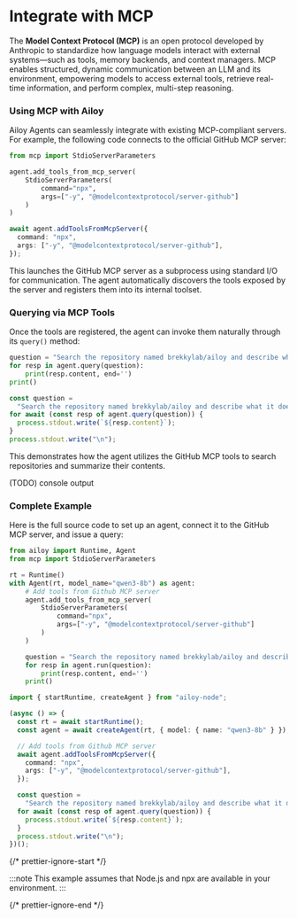 # Integrate with MCP

The **Model Context Protocol (MCP)** is an open protocol developed by Anthropic
to standardize how language models interact with external systems—such as tools,
memory backends, and context managers. MCP enables structured, dynamic
communication between an LLM and its environment, empowering models to access
external tools, retrieve real-time information, and perform complex, multi-step
reasoning.

### Using MCP with Ailoy

Ailoy Agents can seamlessly integrate with existing MCP-compliant servers. For
example, the following code connects to the official GitHub MCP server:

<CodeTabs>

```python
from mcp import StdioServerParameters

agent.add_tools_from_mcp_server(
    StdioServerParameters(
        command="npx",
        args=["-y", "@modelcontextprotocol/server-github"]
    )
)
```

```typescript
await agent.addToolsFromMcpServer({
  command: "npx",
  args: ["-y", "@modelcontextprotocol/server-github"],
});
```

</CodeTabs>

This launches the GitHub MCP server as a subprocess using standard I/O for
communication. The agent automatically discovers the tools exposed by the server
and registers them into its internal toolset.

### Querying via MCP Tools

Once the tools are registered, the agent can invoke them naturally through its
`query()` method:

<CodeTabs>

```python
question = "Search the repository named brekkylab/ailoy and describe what it does based on its README.md."
for resp in agent.query(question):
    print(resp.content, end='')
print()
```

```typescript
const question =
  "Search the repository named brekkylab/ailoy and describe what it does based on its README.md.";
for await (const resp of agent.query(question)) {
  process.stdout.write(`${resp.content}`);
}
process.stdout.write("\n");
```

</CodeTabs>

This demonstrates how the agent utilizes the GitHub MCP tools to search
repositories and summarize their contents.

(TODO) console output

### Complete Example

Here is the full source code to set up an agent, connect it to the GitHub MCP
server, and issue a query:

<CodeTabs>

```python
from ailoy import Runtime, Agent
from mcp import StdioServerParameters

rt = Runtime()
with Agent(rt, model_name="qwen3-8b") as agent:
    # Add tools from Github MCP server
    agent.add_tools_from_mcp_server(
        StdioServerParameters(
            command="npx",
            args=["-y", "@modelcontextprotocol/server-github"]
        )
    )

    question = "Search the repository named brekkylab/ailoy and describe what it does based on its README.md."
    for resp in agent.run(question):
        print(resp.content, end='')
    print()
```

```typescript
import { startRuntime, createAgent } from "ailoy-node";

(async () => {
  const rt = await startRuntime();
  const agent = await createAgent(rt, { model: { name: "qwen3-8b" } });

  // Add tools from Github MCP server
  await agent.addToolsFromMcpServer({
    command: "npx",
    args: ["-y", "@modelcontextprotocol/server-github"],
  });

  const question =
    "Search the repository named brekkylab/ailoy and describe what it does based on its README.md.";
  for await (const resp of agent.query(question)) {
    process.stdout.write(`${resp.content}`);
  }
  process.stdout.write("\n");
})();
```

</CodeTabs>

{/* prettier-ignore-start */}

:::note
This example assumes that Node.js and npx are available in your environment.
:::

{/* prettier-ignore-end */}
